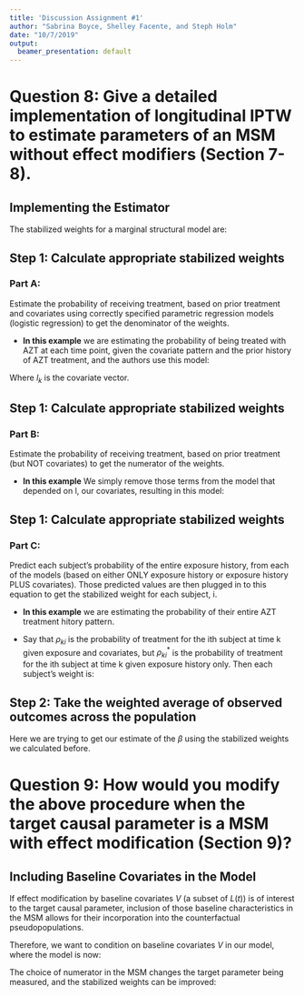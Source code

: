 ```yaml
---
title: 'Discussion Assignment #1'
author: "Sabrina Boyce, Shelley Facente, and Steph Holm"
date: "10/7/2019"
output:
  beamer_presentation: default
---
```



# Question 8: Give a detailed implementation of longitudinal IPTW to estimate parameters of an MSM without effect modifiers (Section 7-8).

## Implementing the Estimator

The stabilized weights for a marginal structural model are:
<!--Lecture 4, slide 37, also discussion paper, eqn 14-->

\vspace{8mm}

\begin{align*}
sw_i = \frac{\prod_{k=0}^K g_n(A_k= a_{ki})}{\prod_{k=0}^K g_n(A_k= a_{ki} | \bar{A}_{k-1} = \bar{a}_{(k-1)i}, \bar{L}_k = \bar{l}_{ki})}
\end{align*}



## Step 1: Calculate appropriate stabilized weights 


### Part A: 
Estimate the probability of receiving treatment, based on prior treatment and covariates using correctly specified parametric regression models (logistic regression) to get the denominator of the weights.

* **In this example** we are estimating the probability of being treated with AZT at each time point, given the covariate pattern and the prior history of AZT treatment, and the authors use this model: 

\begin{align*}
logit (p[A_k = 1| \bar{A}_{k-1} = \bar{a}_{k-1}, \bar{L}_k = \bar{l}_{k})]) &= \alpha_0 + \alpha_1k + \alpha_2a_{k-1} + \alpha_3a_{k-2} \\
& + \alpha_4l_k + \alpha_4l_{k-1} + \alpha_5l_{k-1} + \alpha_6a_{k-1}l_k \\
& + \alpha_7l_0 \\
\end{align*}

Where $l_k$ is the covariate vector.



## Step 1: Calculate appropriate stabilized weights 

### Part B:
Estimate the probability of receiving treatment, based on prior treatment (but NOT covariates) to get the numerator of the weights.

* **In this example** We simply remove those terms from the model that depended on l, our covariates, resulting in this model:

\begin{align*}
logit p[A_k = 1| \bar{A}_{k-1} = \bar{a}_{k-1}] = \alpha_0^* + \alpha_1^*k + \alpha_2^*a_{k-1} + \alpha_3^*a_{k-2}
\end{align*}

## Step 1: Calculate appropriate stabilized weights 

### Part C:
Predict each subject's probability of the entire exposure history, from each of the models (based on either ONLY exposure history or exposure history PLUS covariates). Those predicted values are then plugged in to this equation to get the stabilized weight for each subject, i. 

* **In this example** we are estimating the probability of their entire AZT treatment hitory pattern.


* Say that $\rho_{ki}$ is the probability of treatment for the ith subject at time k given exposure and covariates, but $\rho_{ki}^*$ is the probability of treatment for the ith subject at time k given exposure history only. Then each subject's weight is:

\begin{align*}
sw_i = \frac{\prod_{k=1}^K(\rho_{ki}^*)^{a_{ki}}(1-\rho_{ki}^*)^{1-a_{ki}}}{\prod_{k=1}^K(\rho_{ki})^{a_{ki}}(1-\rho_{ki})^{1-a_{ki}}}
\end{align*}

## Step 2: Take the weighted average of observed outcomes across the population 

Here we are trying to get our estimate of the $\beta$ using the stabilized weights we calculated before.



# Question 9: How would you modify the above procedure when the target causal parameter is a MSM with effect modification (Section 9)?

## Including Baseline Covariates in the Model
\vspace{3mm}
If effect modification by baseline covariates $V$ (a subset of $L(t)$) is of interest to the target causal parameter, inclusion of those baseline characteristics in the MSM allows for their incorporation into the counterfactual pseudopopulations.

\vspace{3mm}
Therefore, we want to condition on baseline covariates $V$ in our model, where the model is now:
\vspace{-6mm}
\begin{align*}
E[Y_{\bar{a}}|V] = m(\bar{a},V|\beta) = \beta_0 + \beta_1\sum_{t=0}^1a(t) + \beta_2V + \beta_3\sum_{t=0}^1a(t) \times V
\end{align*}

\vspace{3mm}
The choice of numerator in the MSM changes the target parameter being measured, and the stabilized weights can be improved:
\vspace{-5mm}
\begin{align*}
\hat{sw}_\mathnormal{i} = \frac{g_n(\bar{A}_\mathnormal{i}(1)|V_i)}{\prod_{t=0}^1g_n(A_\mathnormal{i}(t)|\bar{A}(t-1), \bar{L}_\mathnormal{i}(t))}\\
\end{align*}

<!-- 
# Question 1: Specify the question(s) of interest

# Question 2: For the AZT example, specify the longitudinal causal model $\mathcal{M}^F$. ( See Lecture 1 for help.) What is the corresponding DAG?

# Question 3: Specify the counterfactuals of interest. How are these counterfactuals generated using an NPSEM?

# Question 4: Specify the target causal parameters. Discuss their interpretation.

# Question 5: What are the observed data? What is the link between the observed data and the structural causal model $\mathcal{M}^F$? Do we place any restrictions on theobserved data model $\mathcal{M}$?

# Question 6: Identifiability and the statistical estimand

## (a) Consider a single time point intervention. Discuss the assumptions needed to identify the average treatment effect $E_{U,X}(Y_1 -Y_0)$ from the observed data distribution.Discuss the backdoor criteria. (See Lecture Notes from 252D for a refresher.)

## (b) Consider a longitudinal setting and the following DAG. Can you specify a set of covariates that satisfy the backdoor criteria to identify the expected counterfactual outcome $E_{U,X}(Y_{\bar{a}})$ under a joint intervention on A_0 and A_1?

## (c) What alternative identifiability assumptions would be sufficient in this case? What statistical estimand is equal to $E_{U,X}(Y_{\bar{a}})$ under this assumption?

# Question 7: What is the intuition behind longitudinal IPTW?

In general, with IPTW, the idea is that some pattern of covariates can predict the probability of having received the exposure. But because the covariates are related to exposure, some covariate-exposure combinations will be over-represented in the data and some will be under-represented. By upweighting the contributions of the under-represented exposure combinations (and vice-versa) we can approximate the data that would result from a randomized controlled trial. In the longitudinal setting specifically, the individuals who are upweighted are those whose *entire* exposure history is rare. 

-->
<!-- 
# Question 8: Give a detailed implementation of longitudinal IPTW to estimate parameters of an MSM without effect modifiers (Section 7-8).

## Implementing the Horvitz-Thompson Estimator
We are interested in the expected $Y$ if everyone got treatment regime $\bar{A}(t) = \bar{a}$, for t= 0,1.
\[ \Psi^F(P_{U,X}) = E_{U,X}[Y_{\bar{A}(t)=\bar{a}}] \] 

The Horvitz-Thompson IPTW estimator for $\Psi^F\left(P_{U,X}\right)$ is:
\begin{align*}
\hat{\Psi}(P_n) & =\frac{1}{n}\sum_{i=1}^n\frac{\mathbb{I}[\bar{A}_i(t)=\bar{a}]}{g_n(A_i(0)|L_i(0))\times g_n(A_i(1)|A_i(0), L_i(0), L_i(1))}Y_i\\
\end{align*}


## Step 1: Calculate appropriate stabilized weights using the modified Horvitz-Thomas estimator

$Weights = \frac{1}{g_n(A_i(0) | L_i(0))\times g_n(A_i(1) | A_i(0), L_i(0), L_i(1))}$

\vspace{6 mm}

### Part A: 
Estimate the probability of receiving treatment using correctly specified parametric regression models (logistic regression)

\begin{align*}
g_0(A(0)=a(0)|L(0)) &= expit[\beta_0 + \beta_1 L(0)] \\
g_0(A(1)=a(1)|\bar{L}(1), A(0)) &= expit[\beta_0 + \beta_1 L(0) + \beta_2 L(1)] \\
\end{align*}

**In this example** we are estimating the probability of being treated with AZT at each time point, given the covariate pattern and the prior history of AZT treatment.

## Step 1: Calculate appropriate stabilized weights using the modified Horvitz-Thomas estimator

### Part B:
Predict each subject's probability of the exposure at each time t, given his or her observed exposure and covariate history.

\vspace{6 mm}

$g_n(A_i(t)=a_i(t) | \bar{A}_i(t-1), \bar{L_i}(t))$

\vspace{6mm}

**In this example:**

* for time points where AZT treatment is NOT occuring it is the predicted probability of NOT being treated, given the observed past.
* for time points where AZT treatment IS occuring it is the predicted probability of being treated, given the observed past.

## Step 1: Calculate appropriate stabilized weights using the modified Horvitz-Thomas estimator

### Part C:
Predict each subject's probability of the entire exposure history, which is the product of the time point specific probabilities. 

\vspace{6mm}

$\prod_{t=1}^k(A_i(t) | \bar{A_i}(t-1),\bar{L_i}(t))$

\vspace{6mm}

**In this example** we are estimating the probability of their entire AZT treatment hitory pattern.

\vspace{4mm}

The weights, as given earlier, are thus the inverse of these products.

## Step 2: Take the weighted average of observed outcomes across the population 

\vspace{3mm}

The Horvitz-Thompson IPTW estimator for $\Psi^F\left(P_{U,X}\right)$ is:
\begin{align*}
\hat{\Psi}(P_n) & =\frac{1}{n}\sum_{i=1}^n\frac{\mathbb{I}[\bar{A}_i(t)=\bar{a}]}{g_n(A_i(0)|L_i(0))\times g_n(A_i(1)|A_i(0), L_i(0), L_i(1))}Y_i\\
\end{align*}

The Modified or Stabilized Horvitz-Thompson IPTW estimator for $Psi^F\left(P_{U,X}\right)$ is:

\begin{align*}
\hat{\Psi}(P_n) & =\dfrac{\frac{1}{n}\sum_{i=1}^n\frac{\mathbb{I}[\bar{A}_i(t)=\bar{a}]}{g_n(A_i(0)|L_i(0))\times g_n(A_i(1)|A_i(0), L_i(0), L_i(1))}Y_i}{\frac{1}{n}\sum_{i=1}^n\frac{\mathbb{I}[\bar{A}_i(t)=\bar{a}]}{g_n(A_i(0)|L_i(0))\times g_n(A_i(1)|A_i(0), L_i(0), L_i(1))}}\\
\end{align*}
-->

<!-- 
# Question 10: How does censoring change (a) the scientific question, (b) the causal model $\mathcal{M}^F$, (c) the counterfactuals and target causal parameter, (d) the observed data, (e) identifiability and (f) estimation


# Question 11: In Section 11, the authors note "our IPTW estimators will be biased and thus MSMs should not be used in studies in which at each time k there is a covariate level $l_k$ such that all subjects with that level of the covariate are certain to receive the identical treatment $a_k$". What assumption are the authors referring to?

They are referring to the positivity assumption. In order for IPTW estimators to be unbiased, the probability of exposure for any given set of covariates should be neither close to zero nor to 1. If a covariate *l* determines treatment, then this will be a practical positivity violation as all individuals with a specific value of $l_k$ will get the treatment (ie.probability will be one) and all individuals with other value(s) of $l_k$ will not get the treatment (ie. probability will be zero).


#Question 12: What are some potential advantages or disadvantages to longitudinal IPTW?

## Advantages:
* Allows us to use confounded observational data to approximate data wherein the exposure was randomized.

## Disadvantages:
* It has high variance compared to alternative methods.
* It is easy to run into ositivity violations or near violations, which leadsto a biased estimator. Because the weights are the inverse of the product of the probabilities, if there are many time points even moderately small probabilities can end up producing quite large weights once everything is multiplied through. (Stablizing the weights does help.)
* Relies on consistent estimation of the probabilities, often using parametric models. If model is misspecified, the parameter can be biased.


-->